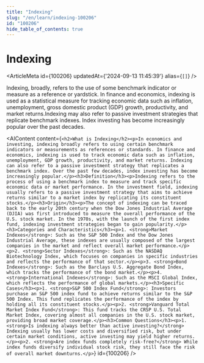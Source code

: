 ```yaml
---
title: "Indexing"
slug: "/en/learn/indexing-100206"
id: "100206"
hide_table_of_contents: true
---
```



# Indexing

<ArticleMeta id={100206} updatedAt={'2024-09-13 11:45:39'} alias={`[]`} />
<div className='border-solid border-b border-t-0 my-4 border-[var(--ifm-color-gray-300)]' />

Indexing, broadly, refers to the use of some benchmark indicator or measure as a reference or yardstick. In finance and economics, indexing is used as a statistical measure for tracking economic data such as inflation, unemployment, gross domestic product (GDP) growth, productivity, and market returns.Indexing may also refer to passive investment strategies that replicate benchmark indexes. Index investing has become increasingly popular over the past decades.

<AIContent content={`<h2>What is Indexing</h2><p>In economics and investing, indexing broadly refers to using certain benchmark indicators or measurements as references or standards. In finance and economics, indexing is used to track economic data such as inflation, unemployment, GDP growth, productivity, and market returns. Indexing can also refer to a passive investment strategy that replicates a benchmark index. Over the past few decades, index investing has become increasingly popular.</p><h3>Definition</h3><p>Indexing refers to the process of using a benchmark index to measure and track specific economic data or market performance. In the investment field, indexing usually refers to a passive investment strategy that aims to achieve returns similar to a market index by replicating its constituent stocks.</p><h3>Origin</h3><p>The concept of indexing can be traced back to the early 20th century when the Dow Jones Industrial Average (DJIA) was first introduced to measure the overall performance of the U.S. stock market. In the 1970s, with the launch of the first index fund, indexing investment strategies began to gain popularity.</p><h3>Categories and Characteristics</h3><p>1. <strong>Market Indexes</strong>: Such as the S&P 500 Index and the Dow Jones Industrial Average, these indexes are usually composed of the largest companies in the market and reflect overall market performance.</p><p>2. <strong>Sector Indexes</strong>: Such as the NASDAQ Biotechnology Index, which focuses on companies in specific industries and reflects the performance of that sector.</p><p>3. <strong>Bond Indexes</strong>: Such as the Barclays U.S. Aggregate Bond Index, which tracks the performance of the bond market.</p><p>4. <strong>International Indexes</strong>: Such as the MSCI Global Index, which reflects the performance of global markets.</p><h3>Specific Cases</h3><p>1. <strong>S&P 500 Index Fund</strong>: Investors purchase an S&P 500 index fund to achieve returns similar to the S&P 500 Index. This fund replicates the performance of the index by holding all its constituent stocks.</p><p>2. <strong>Vanguard Total Market Index Fund</strong>: This fund tracks the CRSP U.S. Total Market Index, covering almost all companies in the U.S. stock market, providing broad market coverage.</p><h3>Common Questions</h3><p>1. <strong>Is indexing always better than active investing?</strong> Indexing usually has lower costs and diversified risk, but under certain market conditions, active investing may yield higher returns.</p><p>2. <strong>Are index funds completely risk-free?</strong> While index funds diversify individual stock risk, they still face the risk of overall market downturns.</p>`} id={100206} />
